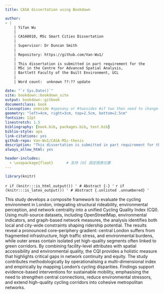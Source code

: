 ```yaml
--- 
title: CASA dissertation using Bookdown

author: 
- |
    | Yifan Wu
    |    
    | CASA0010, MSc Smart Cities Dissertation 
    |  
    | Supervisor: Dr Duncan Smith
    |
    | Repository: https://github.com/Van-Wu1/
    |  
    | This dissertation is submitted in part requirement for the 
    | MSc in the Centre for Advanced Spatial Analysis, 
    | Bartlett Faculty of the Built Environment, UCL
    |
    | Word count:  unknown ??:?? update

date: "`r Sys.Date()`"
site: bookdown::bookdown_site
output: bookdown::gitbook
documentclass: book
classoption: oneside #openany or #twosides #if two then need to change headers and check margins.
geometry: "left=4cm, right=3cm, top=2.5cm, bottom=2.5cm"
fontsize: 12pt
linestretch: 1.5
bibliography: [book.bib, packages.bib, test.bib]
biblio-style: apa
link-citations: yes
github-repo: Van-Wu1/CASA-MSc-thesis
description: "This dissertation is submitted in part requirement for the MSc in the Centre for Advanced Spatial Analysis, Bartlett Faculty of the Built Environment, UCL "
always_allow_html: yes

header-includes:
  - \usepackage{float}      # 支持 [H] 固定图表位置
---
```


```{=latex}
\pagenumbering{roman}
```

```r
library(knitr)
```

`r if (knitr:::is_html_output()) '
# Abstract {-}
'`
`r if (knitr:::is_latex_output()) '
# Abstract {.unlisted .unnumbered}
'`

This study develops a composite framework to evaluate the cycling environment in London, integrating structural rideability, environmental perception, and network centrality into a unified Cycling Quality Index (CQI). Using multi-source datasets, including OpenStreetMap, environmental indicators, and graph-based network measures, the analysis identifies both local and city-wide constraints shaping ridership potential. The results reveal a pronounced core–periphery gradient: central London suffers from fragmented infrastructure, high traffic stress, and environmental burdens, while outer areas contain isolated yet high-quality segments often linked to green corridors. By combining facility-level attributes with spatial accessibility and environmental quality, the CQI provides a holistic measure that highlights critical gaps in network continuity and equity. The study contributes methodologically by operationalising a multi-dimensional index and empirically by mapping London’s cycling disparities. Findings support evidence-based interventions for sustainable mobility, emphasising the need to strengthen central connections, reduce environmental stressors, and extend high-quality cycling corridors into cohesive metropolitan networks.


